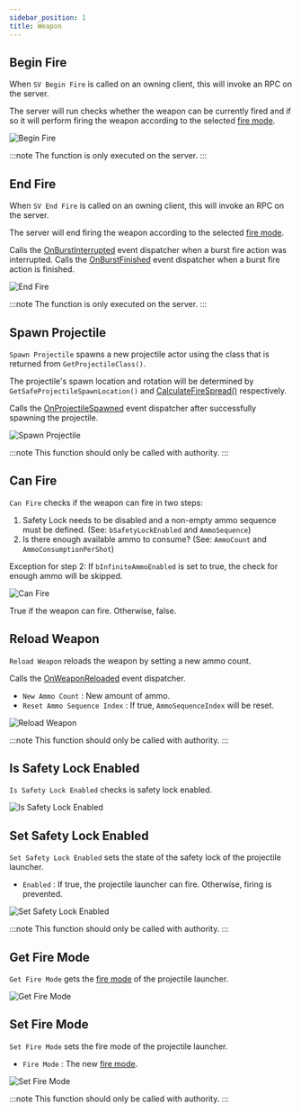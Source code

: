 ```yaml
---
sidebar_position: 1
title: Weapon
---
```



## Begin Fire

When `SV Begin Fire` is called on an owning client, this will invoke an RPC on
the server.

The server will run checks whether the weapon can be currently fired and if so
it will perform firing the weapon according to the selected [fire mode](/docs/projectile-module/types#fire-mode).

![Begin Fire](_static/img/weapon/begin-fire.png)

:::note
The function is only executed on the server.
:::

## End Fire

When `SV End Fire` is called on an owning client, this will invoke an RPC on
the server.

The server will end firing the weapon according to the selected [fire mode](/docs/projectile-module/types#fire-mode).

Calls the [OnBurstInterrupted](/docs/projectile-module/projectile-launcher-component/overview#on-burst-interrupted)
event dispatcher when a burst fire action was interrupted.
Calls the [OnBurstFinished](/docs/projectile-module/projectile-launcher-component/overview#on-burst-finished)
event dispatcher when a burst fire action is finished.

![End Fire](_static/img/weapon/end-fire.png)

:::note
The function is only executed on the server.
:::

## Spawn Projectile

`Spawn Projectile` spawns a new projectile actor using the class that is returned
from `GetProjectileClass()`.

The projectile's spawn location and rotation will be determined by
`GetSafeProjectileSpawnLocation()` and [CalculateFireSpread()](/docs/projectile-module/projectile-launcher-component/functions/aiming#calculate-fire-spread)
respectively.

Calls the [OnProjectileSpawned](/docs/projectile-module/projectile-launcher-component/overview#on-projectile-spawned)
event dispatcher after successfully spawning the projectile.

![Spawn Projectile](_static/img/weapon/spawn-projectile.png)

:::note
This function should only be called with authority.
:::

## Can Fire

`Can Fire` checks if the weapon can fire in two steps:
1. Safety Lock needs to be disabled and a non-empty ammo sequence must be defined.
(See: `bSafetyLockEnabled` and `AmmoSequence`)
2. Is there enough available ammo to consume?
(See: `AmmoCount` and `AmmoConsumptionPerShot`)

Exception for step 2: If `bInfiniteAmmoEnabled` is set to true, the check for
enough ammo will be skipped.

![Can Fire](_static/img/weapon/can-fire.png)

True if the weapon can fire. Otherwise, false.

## Reload Weapon

`Reload Weapon` reloads the weapon by setting a new ammo count.

Calls the [OnWeaponReloaded](/docs/projectile-module/projectile-launcher-component/overview#on-weapon-reloaded)
event dispatcher.
* `New Ammo Count` <Step text="1"/> : New amount of ammo.
* `Reset Ammo Sequence Index` <Step text="2"/> : If true, `AmmoSequenceIndex`
will be reset.

![Reload Weapon](_static/img/weapon/reload-weapon.png)

:::note
This function should only be called with authority.
:::

## Is Safety Lock Enabled

`Is Safety Lock Enabled` checks is safety lock enabled.

![Is Safety Lock Enabled](_static/img/weapon/is-safety-lock-enabled.png)

## Set Safety Lock Enabled

`Set Safety Lock Enabled` sets the state of the safety lock of
the projectile launcher.
* `Enabled` <Step text="1"/> : If true, the projectile launcher can fire.
Otherwise, firing is prevented.

![Set Safety Lock Enabled](_static/img/weapon/set-safety-lock-enabled.png)

:::note
This function should only be called with authority.
:::

## Get Fire Mode

`Get Fire Mode` gets the [fire mode](/docs/projectile-module/types#fire-mode)
of the projectile launcher.

![Get Fire Mode](_static/img/weapon/get-fire-mode.png)

## Set Fire Mode

`Set Fire Mode` sets the fire mode of the projectile launcher.
* `Fire Mode` <Step text="1"/> : The new [fire mode](/docs/projectile-module/types#fire-mode).

![Set Fire Mode](_static/img/weapon/set-fire-mode.png)

:::note
This function should only be called with authority.
:::